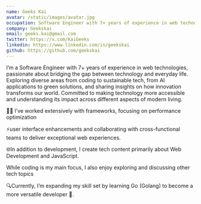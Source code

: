 ```yaml
---
name: Geeks Kai
avatar: /static/images/avatar.jpg
occupation: Software Engineer with 7+ years of experience in web technologies, passionate about bridging the gap between technology and everyday life. Exploring diverse areas from coding to sustainable tech, from AI applications to green solutions, and sharing insights on how innovation transforms our world. Committed to making technology more accessible and understanding its impact across different aspects of modern living.
company: Geekskai
email: geeks.kai@gmail.com
twitter: https://x.com/KaiGeeks
linkedin: https://www.linkedin.com/in/geekskai
github: https://github.com/geekskai
---
```

I’m a Software Engineer with 7+ years of experience in web technologies, passionate about bridging the gap between technology and everyday life. Exploring diverse areas from coding to sustainable tech, from AI applications to green solutions, and sharing insights on how innovation transforms our world. Committed to making technology more accessible and understanding its impact across different aspects of modern living.

👨‍💻 I’ve worked extensively with frameworks, focusing on performance optimization
 
⚡user interface enhancements and collaborating with cross-functional teams to deliver exceptional web experiences.

🌐In addition to development, I create tech content primarily about Web Development and JavaScript.

While coding is my main focus, I also enjoy exploring and discussing other tech topics 

🔍Currently, I’m expanding my skill set by learning Go (Golang) to become a more versatile developer 🚀.
